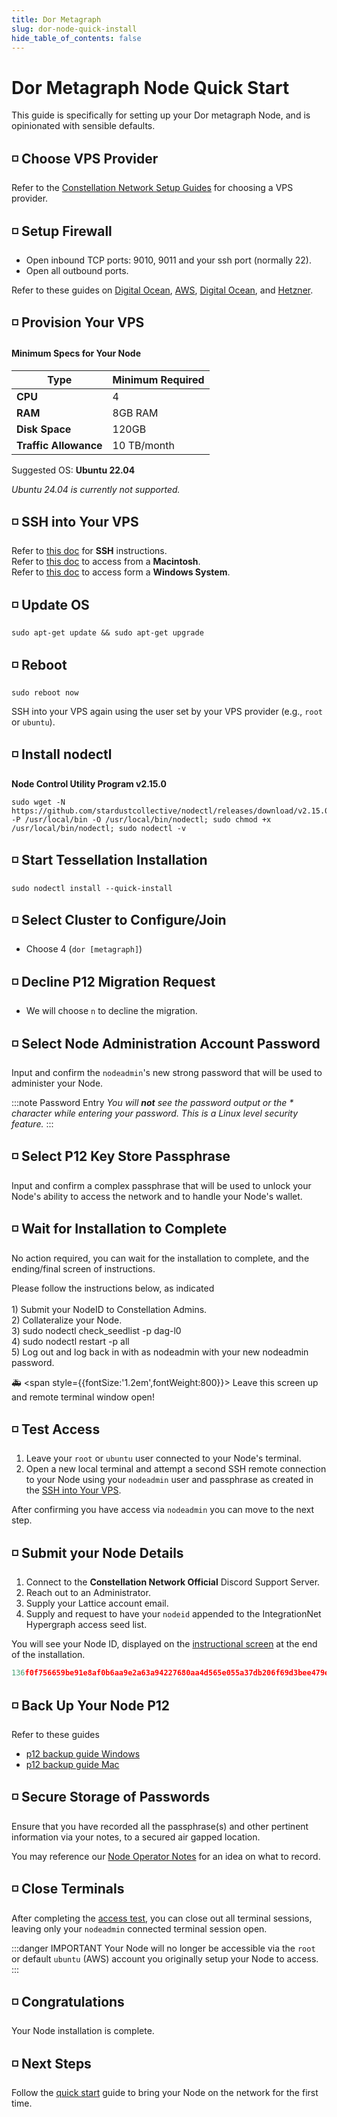 ```yaml
---
title: Dor Metagraph
slug: dor-node-quick-install
hide_table_of_contents: false
---
```


# Dor Metagraph Node Quick Start

This guide is specifically for setting up your Dor metagraph Node, and is opinionated with sensible defaults.

## ◽ Choose VPS Provider
Refer to the [Constellation Network Setup Guides](/validate/setup-guides/) for choosing a VPS provider.

## ◽ Setup Firewall
- Open inbound TCP ports: 9010, 9011 and your ssh port (normally 22).
- Open all outbound ports.

Refer to these guides on [Digital Ocean](/validate/setup-guides/do/sgDroplet), [AWS](/validate/setup-guides/aws/sg), [Digital Ocean](/validate/setup-guides/gcp/sg), and [Hetzner](https://docs.hetzner.com/cloud/firewalls/getting-started/creating-a-firewall/).

## ◽ Provision Your VPS

#### Minimum Specs for Your Node

| Type            | Minimum Required  |
|-----------------|----------|
| **CPU**         | 4       |
| **RAM**         | 8GB RAM |
| **Disk Space**  | 120GB    |
| **Traffic Allowance** | 10 TB/month |

Suggested OS: **Ubuntu 22.04**

*Ubuntu 24.04 is currently not supported.*

## ◽ SSH into Your VPS
Refer to [this doc](/validate/validator/ssh-keys) for **SSH** instructions.<br />
Refer to [this doc](/validate/resources/accessMac) to access from a **Macintosh**.<br />
Refer to [this doc](/validate/resources/accessWin) to access form a **Windows System**.<br />

## ◽ Update OS
```
sudo apt-get update && sudo apt-get upgrade
```

## ◽ Reboot
```
sudo reboot now
```
SSH into your VPS again using the user set by your VPS provider (e.g., `root` or `ubuntu`).

## ◽ Install nodectl 
**Node Control Utility Program v2.15.0**
```
sudo wget -N https://github.com/stardustcollective/nodectl/releases/download/v2.15.0/nodectl_x86_64 -P /usr/local/bin -O /usr/local/bin/nodectl; sudo chmod +x /usr/local/bin/nodectl; sudo nodectl -v
```

## ◽ Start Tessellation Installation
```
sudo nodectl install --quick-install
```

## ◽ Select Cluster to Configure/Join

- Choose 4 (`dor [metagraph]`)

## ◽ Decline P12 Migration Request

- We will choose `n` to decline the migration.

## ◽ Select Node Administration Account Password

Input and confirm the `nodeadmin`'s new strong password that will be used to administer your Node.

:::note Password Entry
  *You will **not** see the password output or the \* character while entering your password. This is a Linux level security feature.*
:::

## ◽ Select P12 Key Store Passphrase

Input and confirm a complex passphrase that will be used to unlock your Node's ability to access the network and to handle your Node's wallet.

## ◽ Wait for Installation to Complete

No action required, you can wait for the installation to complete, and the ending/final screen of instructions.

<MacWindow>
Please follow the instructions below, as indicated<br />
<br />
1) Submit your NodeID to Constellation Admins.<br />
2) Collateralize your Node.<br />
3) sudo nodectl check_seedlist -p dag-l0<br />
4) sudo nodectl restart -p all<br />
5) Log out and log back in with as nodeadmin with your new nodeadmin password.<br />
</MacWindow>

🚑 <span style={{fontSize:'1.2em',fontWeight:800}}>&nbsp;Leave this screen up and remote terminal window open!</span>

## ◽ Test Access 
1. Leave your `root` or `ubuntu` user connected to your Node's terminal. 
1. Open a new local terminal and attempt a second SSH remote connection to your Node using your `nodeadmin` user and passphrase as created in the [SSH into Your VPS](#-ssh-into-your-vps).

After confirming you have access via `nodeadmin` you can move to the next step.

## ◽ Submit your Node Details

1. Connect to the **Constellation Network Official** Discord Support Server.  
1. Reach out to an Administrator.
1. Supply your Lattice account email.
1. Supply and request to have your `nodeid` appended to the IntegrationNet Hypergraph access seed list.

You will see your Node ID, displayed on the [instructional screen](#-wait-for-installation-to-complete) at the end of the installation.

```jsx title="Example 128 length hexadecimal number."
136f0f756659be91e8af0b6aa9e2a63a94227680aa4d565e055a37db206f69d3bee479e7f37e8c9c9efa40278ddc98eab2b07f0fc0cf17fdf13ca012082ba813
```

## ◽ Back Up Your Node P12
Refer to these guides
- [p12 backup guide Windows](/validate/resources/p12backup-win)
- [p12 backup guide Mac](/validate/resources/p12backup-mac) 

## ◽ Secure Storage of Passwords
Ensure that you have recorded all the passphrase(s) and other pertinent information via your notes, to a secured air gapped location.

You may reference our [Node Operator Notes](/validate/resources/nodectlNotes) for an idea on what to record.

## ◽ Close Terminals
After completing the [access test](#-test-access), you can close out all terminal sessions, leaving only your `nodeadmin` connected terminal session open.

:::danger IMPORTANT 
Your Node will no longer be accessible via the `root` or default `ubuntu` (AWS) account you originally setup your Node to access.
:::

## ◽ Congratulations 
Your Node installation is complete.

## ◽ Next Steps
Follow the [quick start](/validate/quick-start/online-quick-start) guide to bring your Node on the network for the first time.